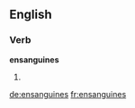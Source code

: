 ==English==

===Verb===
'''ensanguines'''

# {{third-person singular of|ensanguine}}

[[de:ensanguines]]
[[fr:ensanguines]]